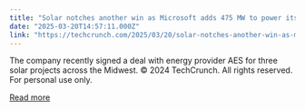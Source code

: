 ```yaml
---
title: "Solar notches another win as Microsoft adds 475 MW to power its AI data centers"
date: "2025-03-20T14:57:11.000Z"
link: "https://techcrunch.com/2025/03/20/solar-notches-another-win-as-microsoft-adds-475-mw-to-power-its-ai-data-centers/"
---
```


The company recently signed a deal with energy provider AES for three solar projects across the Midwest.
© 2024 TechCrunch. All rights reserved. For personal use only.


[Read more](https://techcrunch.com/2025/03/20/solar-notches-another-win-as-microsoft-adds-475-mw-to-power-its-ai-data-centers/)
